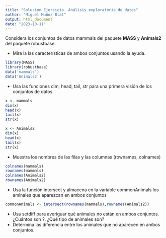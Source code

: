 ```yaml
---
title: "Solucion Ejercicio. Análisis exploratorio de datos"
author: "Miguel Muñoz Blat"
output: html_document
date: "2023-10-11"
---
```


Considera los conjuntos de datos mammals del paquete **MASS** y **Animals2** del paquete robustbase.

+ Mira la las características de ambos conjuntos usando la ayuda.

```r
library(MASS)
library(robustbase)
data('mammals')
data('Animals2')
```

+ Usa las funciones dim, head, tail, str para una primera visión de los conjuntos de datos.

```r
x <- mammals
dim(x)
head(x)
tail(x)
str(x)

x <- Animals2
dim(x)
head(x)
tail(x)
str(x)
```


+ Muestra los nombres de las filas y las columnas (rownames, colnames)

```r
colnames(mammals)
rownames(mammals)
colnames(Animals2)
rownames(Animals2)
```

+ Usa la función intersect y almacena en la variable commonAnimals los aminales que aparezcan en ambos conjuntos

```r
commonAnimals <- intersect(rownames(mammals),rownames(Animals2))
```

+ Usa setdiff para averiguar qué animales no están en ambos conjuntos. ¿Cuántos son ?. ¿Qué tipo de animales son?
+ Determina las diferencia entre los animales que no aparecen en ambos conjuntos.